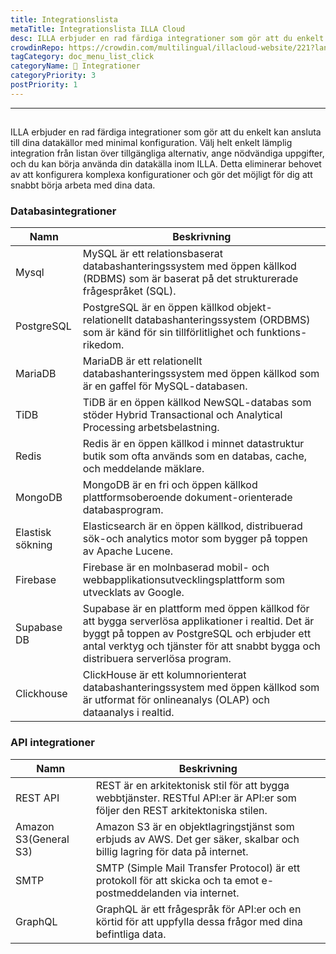 ```yaml
---
title: Integrationslista
metaTitle: Integrationslista ILLA Cloud
desc: ILLA erbjuder en rad färdiga integrationer som gör att du enkelt kan ansluta till dina datakällor med minimal konfiguration
crowdinRepo: https://crowdin.com/multilingual/illacloud-website/221?languages=sv&filter=basic&value=0
tagCategory: doc_menu_list_click
categoryName: 🔨 Integrationer
categoryPriority: 3
postPriority: 1
---
```


* * *

## <h2 hidden>Integreringslista</h2>

ILLA erbjuder en rad färdiga integrationer som gör att du enkelt kan ansluta till dina datakällor med minimal konfiguration. Välj helt enkelt lämplig integration från listan över tillgängliga alternativ, ange nödvändiga uppgifter, och du kan börja använda din datakälla inom ILLA. Detta eliminerar behovet av att konfigurera komplexa konfigurationer och gör det möjligt för dig att snabbt börja arbeta med dina data.

### Databasintegrationer

| Namn             | Beskrivning                                                                                                                                                                                                                            |
| ---------------- | -------------------------------------------------------------------------------------------------------------------------------------------------------------------------------------------------------------------------------------- |
| Mysql            | MySQL är ett relationsbaserat databashanteringssystem med öppen källkod (RDBMS) som är baserat på det strukturerade frågespråket (SQL).                                                                                                |
| PostgreSQL       | PostgreSQL är en öppen källkod objekt-relationellt databashanteringssystem (ORDBMS) som är känd för sin tillförlitlighet och funktions-rikedom.                                                                                        |
| MariaDB          | MariaDB är ett relationellt databashanteringssystem med öppen källkod som är en gaffel för MySQL-databasen.                                                                                                                            |
| TiDB             | TiDB är en öppen källkod NewSQL-databas som stöder Hybrid Transactional och Analytical Processing arbetsbelastning.                                                                                                                    |
| Redis            | Redis är en öppen källkod i minnet datastruktur butik som ofta används som en databas, cache, och meddelande mäklare.                                                                                                                  |
| MongoDB          | MongoDB är en fri och öppen källkod plattformsoberoende dokument-orienterade databasprogram.                                                                                                                                           |
| Elastisk sökning | Elasticsearch är en öppen källkod, distribuerad sök-och analytics motor som bygger på toppen av Apache Lucene.                                                                                                                         |
| Firebase         | Firebase är en molnbaserad mobil- och webbapplikationsutvecklingsplattform som utvecklats av Google.                                                                                                                                   |
| Supabase DB      | Supabase är en plattform med öppen källkod för att bygga serverlösa applikationer i realtid. Det är byggt på toppen av PostgreSQL och erbjuder ett antal verktyg och tjänster för att snabbt bygga och distribuera serverlösa program. |
| Clickhouse       | ClickHouse är ett kolumnorienterat databashanteringssystem med öppen källkod som är utformat för onlineanalys (OLAP) och dataanalys i realtid.                                                                                         |

### API integrationer

| Namn                  | Beskrivning                                                                                                                   |
| --------------------- | ----------------------------------------------------------------------------------------------------------------------------- |
| REST API              | REST är en arkitektonisk stil för att bygga webbtjänster. RESTful API:er är API:er som följer den REST arkitektoniska stilen. |
| Amazon S3(General S3) | Amazon S3 är en objektlagringstjänst som erbjuds av AWS. Det ger säker, skalbar och billig lagring för data på internet.      |
| SMTP                  | SMTP (Simple Mail Transfer Protocol) är ett protokoll för att skicka och ta emot e-postmeddelanden via internet.              |
| GraphQL               | GraphQL är ett frågespråk för API:er och en körtid för att uppfylla dessa frågor med dina befintliga data.                    |
